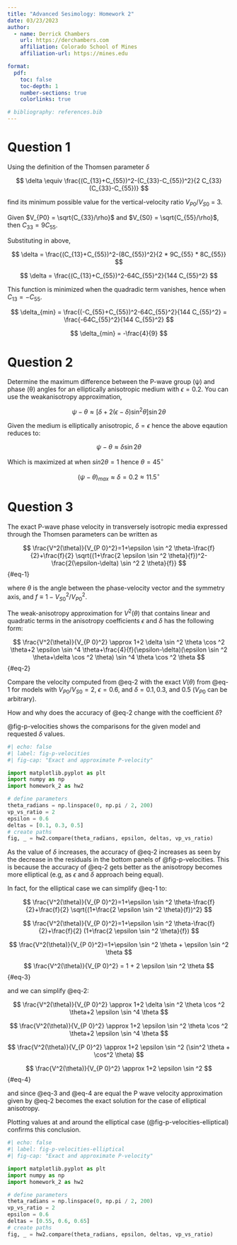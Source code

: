 ```yaml
---
title: "Advanced Sesimology: Homework 2"
date: 03/23/2023
author:
  - name: Derrick Chambers
    url: https://derchambers.com
    affiliation: Colorado School of Mines
    affiliation-url: https://mines.edu

format:
  pdf:
    toc: false
    toc-depth: 1
    number-sections: true
    colorlinks: true

# bibliography: references.bib
---
```




# Question 1

:::{.callout-note appearance="minimal"}
Using the definition of the Thomsen parameter $\delta$

$$
\delta \equiv \frac{(C_{13}+C_{55})^2-(C_{33}-C_{55})^2}{2 C_{33}(C_{33}-C_{55})}
$$

find its minimum possible value for the vertical-velocity ratio $V_{P0}/V_{S0}$ = 3.
:::

Given $V_{P0} = \sqrt{C_{33}/\rho}$ and $V_{S0} = \sqrt{C_{55}/\rho}$, then $C_{33} = 9 C_{55}$.

Substituting in above, 


$$
\delta = \frac{(C_{13}+C_{55})^2-(8C_{55})^2}{2 * 9C_{55} * 8C_{55}}
$$


$$
\delta = \frac{(C_{13}+C_{55})^2-64C_{55}^2}{144 C_{55}^2}
$$

This function is minimized when the quadradic term vanishes, hence when $C_{13} = - C_{55}$.

$$
\delta_{min} = \frac{(-C_{55}+C_{55})^2-64C_{55}^2}{144 C_{55}^2} = \frac{-64C_{55}^2}{144 C_{55}^2} 
$$

$$
\delta_{min} = -\frac{4}{9}
$$



# Question 2

:::{.callout-note appearance="minimal"}
Determine the maximum difference between the P-wave group (ψ) and phase (θ)
angles for an elliptically anisotropic medium with $\epsilon = 0.2$. You can use the weakanisotropy approximation,

$$
\psi-\theta \approx [\delta+2(\epsilon-\delta) \sin ^2 \theta] \sin 2 \theta
$$
:::

Given the medium is elliptically anisotropic, $\delta = \epsilon$ hence the above eqaution reduces to:

$$
\psi-\theta \approx \delta \sin 2 \theta
$$

Which is maximized at when $sin 2 \theta = 1$ hence $\theta = 45^{\circ}$


$$
(\psi-\theta)_{max} \approx \delta = 0.2 \approx 11.5^{\circ}
$$

# Question 3

:::{.callout-note appearance="minimal"}

The exact P-wave phase velocity in transversely isotropic media expressed through
the Thomsen parameters can be written as

$$
\frac{V^2(\theta)}{V_{P 0}^2}=1+\epsilon \sin ^2 \theta-\frac{f}{2}+\frac{f}{2} \sqrt{(1+\frac{2 \epsilon \sin ^2 \theta}{f})^2-\frac{2(\epsilon-\delta) \sin ^2 2 \theta}{f}}
$${#eq-1}

where $\theta$ is the angle between the phase-velocity vector and the symmetry axis, and
$f ≡ 1 − V^{2}_{S0}/V^{2}_{P0}$.

The weak-anisotropy approximation for $V^{2}(θ)$ that contains linear and quadratic
terms in the anisotropy coefficients $\epsilon$ and $\delta$ has the following form:

$$
\frac{V^2(\theta)}{V_{P 0}^2} \approx 1+2 \delta \sin ^2 \theta \cos ^2 \theta+2 \epsilon \sin ^4 \theta+\frac{4}{f}(\epsilon-\delta)(\epsilon \sin ^2 \theta+\delta \cos ^2 \theta) \sin ^4 \theta \cos ^2 \theta
$${#eq-2}

Compare the velocity computed from @eq-2 with the exact $V (θ)$ from @eq-1
for models with $V_{P0}/V_{S0} = 2$, $\epsilon = 0.6$, and $\delta = 0.1, 0.3,$ and $0.5$ ($V_{P0}$ can be arbitrary).

How and why does the accuracy of @eq-2 change with the coefficient $\delta$?
:::

@fig-p-velocities shows the comparisons for the given model and requested $\delta$ values.

```python
#| echo: false
#| label: fig-p-velocities
#| fig-cap: "Exact and approximate P-velocity"

import matplotlib.pyplot as plt
import numpy as np
import homework_2 as hw2

# define parameters
theta_radians = np.linspace(0, np.pi / 2, 200)
vp_vs_ratio = 2
epsilon = 0.6
deltas = [0.1, 0.3, 0.5]
# create paths
fig, _ = hw2.compare(theta_radians, epsilon, deltas, vp_vs_ratio)
```

As the value of $\delta$ increases, the accuracy of @eq-2 increases as seen by the decrease in the
residuals in the bottom panels of @fig-p-velocities. This is because the accuracy of @eq-2 gets
better as the anisotropy becomes more elliptical (e.g, as $\epsilon$ and $\delta$ approach being equal).

In fact, for the elliptical case we can simplify @eq-1 to:

$$
\frac{V^2(\theta)}{V_{P 0}^2}=1+\epsilon \sin ^2 \theta-\frac{f}{2}+\frac{f}{2} \sqrt{(1+\frac{2 \epsilon \sin ^2 \theta}{f})^2}
$$


$$
\frac{V^2(\theta)}{V_{P 0}^2}=1+\epsilon \sin ^2 \theta-\frac{f}{2}+\frac{f}{2} (1+\frac{2 \epsilon \sin ^2 \theta}{f})
$$

$$
\frac{V^2(\theta)}{V_{P 0}^2}=1+\epsilon \sin ^2  \theta + \epsilon \sin ^2 \theta
$$

$$
\frac{V^2(\theta)}{V_{P 0}^2} = 1 + 2 \epsilon \sin ^2 \theta
$${#eq-3}

and we can simplify @eq-2:


$$
\frac{V^2(\theta)}{V_{P 0}^2} \approx 1+2 \delta \sin ^2 \theta \cos ^2 \theta+2 \epsilon \sin ^4 \theta
$$

$$
\frac{V^2(\theta)}{V_{P 0}^2} \approx 1+2 \epsilon \sin ^2 \theta \cos ^2 \theta+2 \epsilon \sin ^4 \theta
$$

$$
\frac{V^2(\theta)}{V_{P 0}^2} \approx 1+2 \epsilon \sin ^2 (\sin^2 \theta + \cos^2 \theta)
$$

$$
\frac{V^2(\theta)}{V_{P 0}^2} \approx 1+2 \epsilon \sin ^2
$${#eq-4}

and since @eq-3 and @eq-4 are equal the P wave velocity approximation given by @eq-2 becomes
the exact solution for the case of elliptical anisotropy.

Plotting values at and around the elliptical case (@fig-p-velocities-elliptical) confirms
this conclusion.

```python
#| echo: false
#| label: fig-p-velocities-elliptical
#| fig-cap: "Exact and approximate P-velocity"

import matplotlib.pyplot as plt
import numpy as np
import homework_2 as hw2

# define parameters
theta_radians = np.linspace(0, np.pi / 2, 200)
vp_vs_ratio = 2
epsilon = 0.6
deltas = [0.55, 0.6, 0.65]
# create paths
fig, _ = hw2.compare(theta_radians, epsilon, deltas, vp_vs_ratio)
```